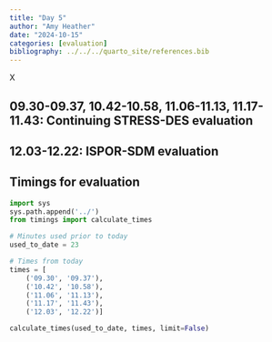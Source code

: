 ```yaml
---
title: "Day 5"
author: "Amy Heather"
date: "2024-10-15"
categories: [evaluation]
bibliography: ../../../quarto_site/references.bib
---
```


::: {.callout-note}

X

:::

## 09.30-09.37, 10.42-10.58, 11.06-11.13, 11.17-11.43: Continuing STRESS-DES evaluation

## 12.03-12.22: ISPOR-SDM evaluation

## Timings for evaluation

```python
import sys
sys.path.append('../')
from timings import calculate_times

# Minutes used prior to today
used_to_date = 23

# Times from today
times = [
    ('09.30', '09.37'),
    ('10.42', '10.58'),
    ('11.06', '11.13'),
    ('11.17', '11.43'),
    ('12.03', '12.22')]

calculate_times(used_to_date, times, limit=False)
```